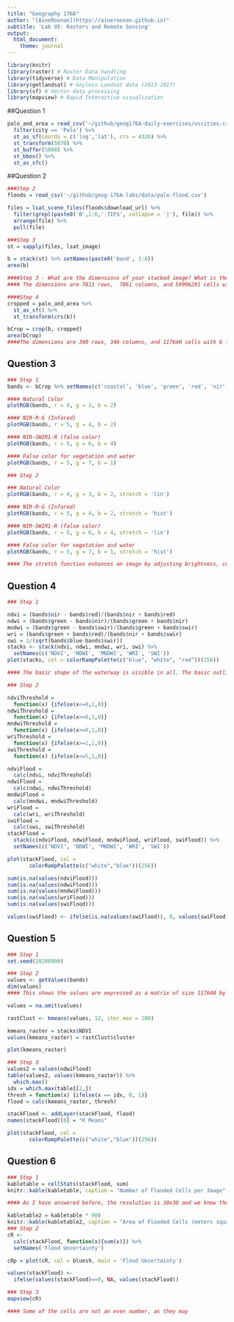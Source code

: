 ```yaml
---
title: "Geography 176A"
author: "[AineRoonan](https://aineroonan.github.io)"
subtitle: 'Lab 05: Rasters and Remote Sensing'
output:
  html_document:
    theme: journal
---
```


```r
library(knitr)
library(raster) # Raster Data handling
library(tidyverse) # Data Manipulation
library(getlandsat) # keyless Landsat data (2013-2017)
library(sf) # Vector data processing
library(mapview) # Rapid Interactive visualization
```

##Question 1
```r
palo_and_area = read_csv('~/github/geog176A-daily-exercises/uscities.csv') %>%
  filter(city == 'Palo') %>%
  st_as_sf(coords = c('lng','lat'), crs = 4326) %>%
  st_transform(5070) %>%
  st_buffer(5000) %>%
  st_bbox() %>%
  st_as_sfc()
```

##Question 2
```r
###Step 2
floods = read_csv('~/github/geog-176A-labs/data/palo-flood.csv')

files = lsat_scene_files(floods$download_url) %>%
  filter(grepl(paste0('B',1:6,'.TIF$', collapse = '|'), file)) %>%
  arrange(file) %>% 
  pull(file)

###Step 3
st = sapply(files, lsat_image) 

b = stack(st) %>% setNames(paste0('band', 1:6))
area(b)

####Step 3 - What are the dimensions of your stacked image? What is the CRS? What is the cell resolution?
#### The dimensions are 7811 rows,  7861 columns, and 59996291 cells with 6 layers. The assigned CRS  was WGS84 datum, UM. The cell resolution is 30 x 30. 

####Step 4
cropped = palo_and_area %>% 
  st_as_sf() %>% 
  st_transform(crs(b))

bCrop = crop(b, cropped)
area(bCrop)
####The dimensions are 340 rows, 346 columns, and 117640 cells with 6 layers. The assigned CRS was WGS84, UM. The cell resolution is 30 x 30. 
```
## Question 3
```r
### Step 1
bands <- bCrop %>% setNames(c('coastal', 'blue', 'green', 'red', 'nir', 'swir'))

#### Natural Color
plotRGB(bands, r = 4, g = 3, b = 2)

#### NIR-R-G (Infared)
plotRGB(bands, r = 5, g = 4, b = 2)

#### NIR-SWIR1-R (false color) 
plotRGB(bands, r = 5, g = 6, b = 4)

#### False color for vegetation and water
plotRGB(bands, r = 5, g = 7, b = 1)

### Step 2

### Natural Color
plotRGB(bands, r = 4, g = 3, b = 2, stretch = 'lin')

#### NIR-R-G (Infared)
plotRGB(bands, r = 5, g = 4, b = 2, stretch = 'hist')

#### NIR-SWIR1-R (false color) 
plotRGB(bands, r = 5, g = 6, b = 4, stretch = 'lin')

#### False color for vegetation and water
plotRGB(bands, r = 5, g = 7, b = 1, stretch = 'hist')

#### The stretch function enhances an image by adjusting brightness, contrast, etc. For example, "lin" and "hist" are used to refer to linear or histogram stretches respectively. Different stretches may emphasize different aspects of the same plot, which will hopefully allow for ease of analysis. For example, when comparing lin and hist stretches for my last plot, false color for vegetation and water, there is a significant difference in the two. As I chose hist, the smaller waterways that split off become significantly easier to view, as the red and blue allows for a larger contrast against the green. 

```
## Question 4
```r
### Step 1

ndvi = (bands$nir - bands$red)/(bands$nir + bands$red)
ndwi = (bands$green - bands$nir)/(bands$green + bands$nir)
mndwi = (bands$green - bands$swir)/(bands$green + bands$swir)
wri = (bands$green + bands$red)/(bands$nir + bands$swir)
swi = 1/(sqrt(bands$blue-bands$swir))
stacks <- stack(ndvi, ndwi, mndwi, wri, swi) %>% 
  setNames(c('NDVI', 'NDWI', 'MNDWI', 'WRI', 'SWI'))
plot(stacks, col = colorRampPalette(c("blue", "white", "red"))(256))

#### The basic shape of the waterway is visible in all. The basic outlines of the city is visible to some degree within the first 4, but not in SWI. NDVI and NDWI have a relatively equal split of the three colors, with the water represented mostly by one color and the land areas a split of different colors, whereas MNDWI, WRI, and SWI are mostly just two colors, with the water being one color and the land being different shades, or all one shade (in the case of SWI). 

### Step 2

ndviThreshold = 
  function(x) {ifelse(x<=0,1,0)}
ndwiThreshold = 
  function(x) {ifelse(x>=0,1,0)}
mndwiThreshold = 
  function(x) {ifelse(x>=0,1,0)}
wriThreshold = 
  function(x) {ifelse(x>=1,1,0)}
swiThreshold = 
  function(x) {ifelse(x<=5,1,0)}

ndviFlood = 
  calc(ndvi, ndviThreshold)
ndwiFlood = 
  calc(ndwi, ndwiThreshold)
mndwiFlood = 
  calc(mndwi, mndwiThreshold)
wriFlood = 
  calc(wri, wriThreshold)
swiFlood = 
  calc(swi, swiThreshold)
stackFlood = 
  stack(c(ndviFlood, ndwiFlood, mndwiFlood, wriFlood, swiFlood)) %>% 
  setNames(c('NDVI', 'NDWI', 'MNDWI', 'WRI', 'SWI'))

plot(stackFlood, col = 
       colorRampPalette(c("white","blue"))(256))

sum(is.na(values(ndviFlood)))
sum(is.na(values(ndwiFlood)))
sum(is.na(values(mndwiFlood)))
sum(is.na(values(wriFlood)))
sum(is.na(values(swiFlood)))

values(swiFlood) <- ifelse(is.na(values(swiFlood)), 0, values(swiFlood))

```

## Question 5
```r
### Step 1
set.seed(20200900)

### Step 2
values <- getValues(bands)
dim(values)
#### This shows the values are expressed as a matrix of size 117640 by 6. The dimensions of bands were 340 by 346 with 6 layers, 340*246 = 117640, which means the values are stored as individual points as one dimension and the layers as the other. 

values = na.omit(values)

rastClust <- kmeans(values, 12, iter.max = 100)

kmeans_raster = stacks$NDVI
values(kmeans_raster) = rastClust$cluster

plot(kmeans_raster)

### Step 3 
values2 = values(ndwiFlood)
table(values2, values(kmeans_raster)) %>% 
  which.max()
idx = which.max(table1[2,])
thresh = function(x) {ifelse(x == idx, 0, 1)}
flood = calc(kmeans_raster, thresh) 

stackFlood <- addLayer(stackFlood, flood)
names(stackFlood)[6] = "K Means"

plot(stackFlood, col = 
       colorRampPalette(c("white","blue"))(256))

```

## Question 6 
```r
### Step 1
kabletable = cellStats(stackFlood, sum)
knitr::kable(kabletable, caption = "Number of Flooded Cells per Image", col.names = c("Number of Cells"))

#### As I have answered before, the resolution is 30x30 and we know the units are meters because of the CRS, so the area is 900 meters. So a single cell has an area of 900 meters squared, so to get the total area, we need to multiply the number of cells by 900. 

kabletable2 = kabletable * 900
knitr::kable(kabletable2, caption = "Area of Flooded Cells (meters squared)", col.names = c("Flooded Area"))
### Step 2
cR <- 
  calc(stackFlood, function(x){sum(x)}) %>% 
  setNames('Flood Uncertainty')

cRp = plot(cR, col = blues9, main = 'Flood Uncertainty') 

values(stackFlood) <- 
  ifelse(values(stackFlood)==0, NA, values(stackFlood))

### Step 3
mapview(cR)

#### Some of the cells are not an even number, as they may 
```



